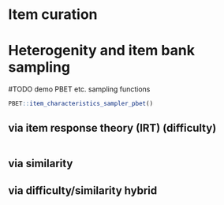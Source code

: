# Item curation {#item_curation}

# Heterogenity and item bank sampling {#heterogeneity_and_item_bank_sampling}


#TODO demo PBET etc. sampling functions

```r

PBET::item_characteristics_sampler_pbet()

```



## via item response theory (IRT) (difficulty)


```r

```


## via similarity



## via difficulty/similarity hybrid




